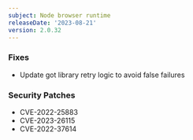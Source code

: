 ```yaml
---
subject: Node browser runtime
releaseDate: '2023-08-21'
version: 2.0.32
---
```


### Fixes
* Update got library retry logic to avoid false failures

### Security Patches
* CVE-2022-25883
* CVE-2023-26115
* CVE-2022-37614
